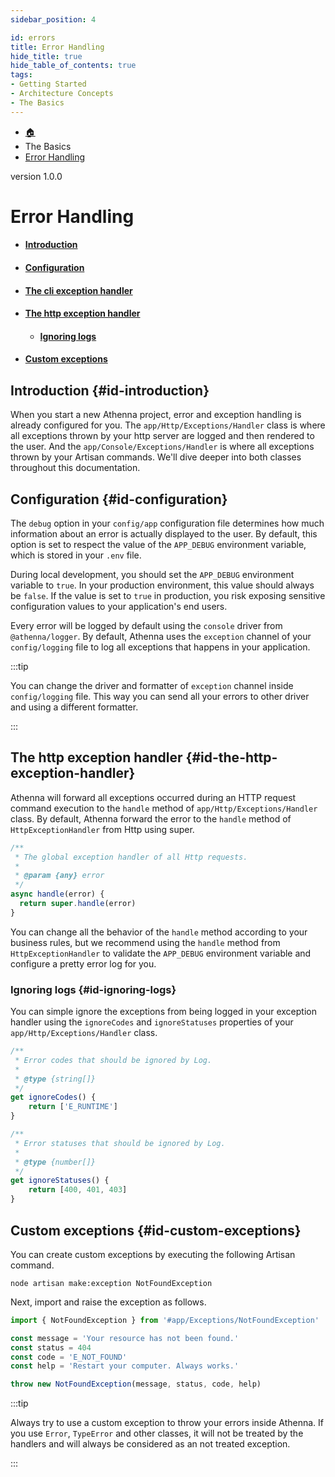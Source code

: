 ```yaml
---
sidebar_position: 4

id: errors
title: Error Handling
hide_title: true
hide_table_of_contents: true
tags:
- Getting Started
- Architecture Concepts
- The Basics
---
```


<nav aria-label="breadcrumbs">
  <ul class="breadcrumbs">
    <li class="breadcrumbs__item">
      <a class="breadcrumbs__link" href="/">
        🏠
      </a>
    </li>
    <li class="breadcrumbs__item">
      <a class="breadcrumbs__link">The Basics</a>
    </li>
    <li class="breadcrumbs__item">
      <a class="breadcrumbs__link" href="/docs/the-basics/errors">
        Error Handling
      </a>
    </li>
  </ul>
</nav>

<span class="badge badge--secondary margin-top-bot">version 1.0.0</span>

# Error Handling

- #### [Introduction](#id-introduction)
- #### [Configuration](#id-configuration)
- #### [The cli exception handler](#id-the-cli-exception-handler)
- #### [The http exception handler](#id-the-http-exception-handler)
  - #### [Ignoring logs](#id-ignoring-logs)
- #### [Custom exceptions](#id-custom-exceptions)

## Introduction {#id-introduction}

When you start a new Athenna project, error and exception handling is already
configured for you. The `app/Http/Exceptions/Handler` class is where all exceptions
thrown by your http server are logged and then rendered to the user. And the
`app/Console/Exceptions/Handler` is where all exceptions thrown by your Artisan commands.
We'll dive deeper into both classes throughout this documentation.

## Configuration {#id-configuration}

The `debug` option in your `config/app` configuration file determines how much
information about an error is actually displayed to the user. By default, this
option is set to respect the value of the `APP_DEBUG` environment variable, which
is stored in your `.env` file.

During local development, you should set the `APP_DEBUG` environment variable
to `true`. In your production environment, this value should always be `false`.
If the value is set to `true` in production, you risk exposing sensitive
configuration values to your application's end users.

Every error will be logged by default using the `console` driver from `@athenna/logger`.
By default, Athenna uses the `exception` channel of your `config/logging` file to log all
exceptions that happens in your application.

:::tip

You can change the driver and formatter of `exception` channel inside `config/logging`
file. This way you can send all your errors to other driver and using a different formatter.

:::

## The http exception handler {#id-the-http-exception-handler}

Athenna will forward all exceptions occurred during an HTTP request command execution
to the `handle` method of `app/Http/Exceptions/Handler` class. By default,
Athenna forward the error to the `handle` method of `HttpExceptionHandler` from Http
using super.

```javascript
/**
 * The global exception handler of all Http requests.
 *
 * @param {any} error
 */
async handle(error) {
  return super.handle(error)
}
```

You can change all the behavior of the `handle` method according to your business rules,
but we recommend using the `handle` method from `HttpExceptionHandler` to validate the
`APP_DEBUG` environment variable and configure a pretty error log for you.

### Ignoring logs {#id-ignoring-logs}

You can simple ignore the exceptions from being logged in your exception handler
using the `ignoreCodes` and `ignoreStatuses` properties of your `app/Http/Exceptions/Handler`
class.

```javascript
/**
 * Error codes that should be ignored by Log.
 *
 * @type {string[]}
 */
get ignoreCodes() {
    return ['E_RUNTIME']
}

/**
 * Error statuses that should be ignored by Log.
 *
 * @type {number[]}
 */
get ignoreStatuses() {
    return [400, 401, 403]
}
```

## Custom exceptions {#id-custom-exceptions}

You can create custom exceptions by executing the following Artisan command.

```shell
node artisan make:exception NotFoundException
```

Next, import and raise the exception as follows.

```javascript
import { NotFoundException } from '#app/Exceptions/NotFoundException'

const message = 'Your resource has not been found.'
const status = 404
const code = 'E_NOT_FOUND'
const help = 'Restart your computer. Always works.'

throw new NotFoundException(message, status, code, help)
```

:::tip

Always try to use a custom exception to throw your errors inside Athenna. If you use
`Error`, `TypeError` and other classes, it will not be treated by the handlers and will always
be considered as an not treated exception.

:::
